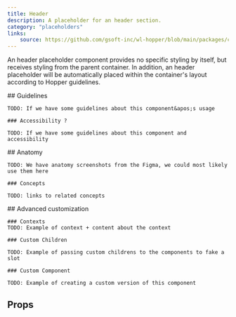 ```yaml
---
title: Header
description: A placeholder for an header section.
category: "placeholders"
links:
    source: https://github.com/gsoft-inc/wl-hopper/blob/main/packages/components/src/Header/src/Header.tsx
---
```


An header placeholder component provides no specific styling by itself, but receives styling from the parent container. In addition, an header placeholder will be automatically placed within the container's layout according to Hopper guidelines.

<Example src="Header/docs/preview" />

<FeatureFlag flag="next">
    ## Guidelines

    TODO: If we have some guidelines about this component&apos;s usage

    ### Accessibility ?

    TODO: If we have some guidelines about this component and accessibility
</FeatureFlag>

<FeatureFlag flag="rc">
## Anatomy

    TODO: We have anatomy screenshots from the Figma, we could most likely use them here

    ### Concepts

    TODO: links to related concepts
</FeatureFlag>

<FeatureFlag flag="next">
    ## Advanced customization

    ### Contexts
    TODO: Example of context + content about the context

    ### Custom Children

    TODO: Example of passing custom childrens to the components to fake a slot

    ### Custom Component

    TODO: Example of creating a custom version of this component
</FeatureFlag>

## Props

<PropTable component="Header" />
